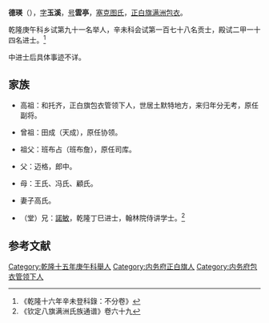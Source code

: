 '''德瑛'''（{{bd|1728年||？}}），[[表字|字]]'''玉溪'''，[[号|号]]'''雲亭'''，[[塞克图氏|塞克图氏]]，[[内务府正白旗满洲|正白旗满洲包衣]]。

乾隆庚午科乡试第九十一名举人，辛未科会试第一百七十八名贡士，殿试二甲一十四名进士。<ref>《乾隆十六年辛未登科錄：不分卷》</ref>

中进士后具体事迹不详。

==家族==
*高祖：和托齐，正白旗包衣管领下人，世居土默特地方，来归年分无考，原任副将。

*曾祖：田成（天成），原任协领。

*祖父：班布占（班布詹），原任司库。

*父：迈格，郎中。

*母：王氏、冯氏、顧氏。

*妻子高氏。

*（堂）兄：[[諾敏_(乾隆進士)|諾敏]]，乾隆丁巳进士，翰林院侍讲学士。<ref>《钦定八旗满洲氏族通谱》卷六十九</ref>

==参考文献==
{{reflist}}
{{乾隆十六年辛未科殿試金榜}}
[[Category:乾隆十五年庚午科舉人|Category:乾隆十五年庚午科舉人]]
[[Category:内务府正白旗人|Category:内务府正白旗人]]
[[Category:内务府包衣管领下人|Category:内务府包衣管领下人]]